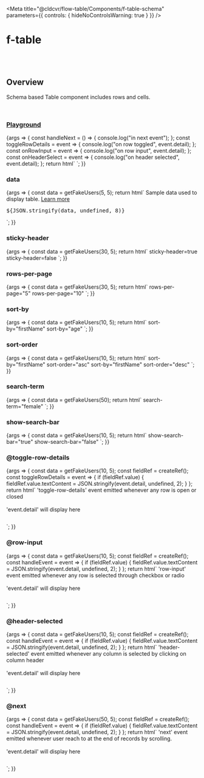 
<Meta
	title="@cldcvr/flow-table/Components/f-table-schema"
	parameters={{
		controls: { hideNoControlsWarning: true }
	}}
/>

# f-table

<br />
<br />

## Overview

<f-divider></f-divider>

Schema based Table component includes rows and cells.

<br />

### [Playground](/story/components-f-table-schema--playground)

<Canvas>
	<Story
		name="Playground"
		argTypes={{
			variant: {
				control: "select",
				options: ["stripped", "outlined", "underlined", "bordered"]
			},
			size: {
				control: "select",
				options: ["medium", "small"]
			},
			selectable: {
				control: "select",
				options: ["single", "multiple", "none"]
			},
			["highlight-selected"]: {
				control: { type: "boolean" }
			},
			["highlight-hover"]: {
				control: { type: "boolean" }
			},
			["sticky-header"]: {
				control: { type: "boolean" }
			},
			["rows-per-page"]: {
				control: { type: "number" }
			},
			data: {
				control: { type: "object" }
			},
			["sort-by"]: {
				control: { type: "text" }
			},
			["sort-order"]: {
				control: "select",
				options: ["desc", "desc"]
			},
			["search-term"]: {
				control: { type: "text" }
			},
			["show-search-bar"]: {
				control: { type: "boolean" }
			}
		}}
		args={{
			variant: "stripped",
			size: "medium",
			selectable: "none",
			["highlight-selected"]: true,
			["highlight-hover"]: true,
			["sticky-header"]: true,
			["rows-per-page"]: 10,
			data: getFakeUsers(15),
			["sort-by"]: "firstName",
			["sort-order"]: "asc",
			["search-term"]: "",
			["show-search-bar"]: true
		}}
	>
		{args => {
			const handleNext = () => {
				console.log("in next event");
			};
			const toggleRowDetails = event => {
				console.log("on row toggled", event.detail);
			};
			const onRowInput = event => {
				console.log("on row input", event.detail);
			};
			const onHeaderSelect = event => {
				console.log("on header selected", event.detail);
			};
			return html`
				<f-table-schema
					.data=${args.data}
					.highlightSelected=${args["highlight-selected"]}
					.highlightHover=${args["highlight-hover"]}
					.selectable=${args.selectable}
					.variant=${args.variant}
					.size=${args.size}
					.stickyHeader=${args["sticky-header"]}
					.rowsPerPage=${args["rows-per-page"]}
					.sortBy=${args["sort-by"]}
					.sortOrder=${args["sort-order"]}
					.searchTerm=${args["search-term"]}
					.showSearchBar=${args["show-search-bar"]}
					@next=${handleNext}
					@toggle-row-details=${toggleRowDetails}
					@row-input=${onRowInput}
					@header-selected=${onHeaderSelect}
				>
				</f-table-schema>
			`;
		}}
	</Story>
</Canvas>

<br />

### data

<Canvas>
	<Story name="data">
		{args => {
			const data = getFakeUsers(5, 5);
			return html`
				<f-div gap="small" height="100%">
					<f-table-schema .data=${data}> </f-table-schema>
					<f-divider></f-divider>
					<f-div direction="column" gap="medium" padding="small">
						<f-text
							>Sample data used to display table.
							<a
								href="https://github.com/cldcvr/flow-core/blob/main/packages/flow-table/f-table-schema.doc.md"
								>Learn more</a
							></f-text
						>
						<f-divider></f-divider>
						<f-div>
							<pre>${JSON.stringify(data, undefined, 8)}</pre>
						</f-div>
					</f-div>
				</f-div>
			`;
		}}
	</Story>
</Canvas>

<br />

### sticky-header

<Canvas>
	<Story name="sticky-header">
		{args => {
			const data = getFakeUsers(30, 5);
			return html`
				<f-div gap="small" height="100%" overflow="scroll" gap="auto" width="100%">
					<f-div direction="column" gap="medium" overflow="hidden">
						<f-text> sticky-header=true</f-text>
						<f-table-schema .data=${data} .stickyHeader=${true}> </f-table-schema>
					</f-div>
					<f-divider></f-divider>
					<f-div direction="column" gap="medium" overflow="hidden">
						<f-text> sticky-header=false</f-text>
						<f-table-schema .data=${data} .stickyHeader=${false}> </f-table-schema>
					</f-div>
				</f-div>
			`;
		}}
	</Story>
</Canvas>

<br />

### rows-per-page

<Canvas>
	<Story name="rows-per-page">
		{args => {
			const data = getFakeUsers(30, 5);
			return html`
				<f-div gap="small" height="100%" overflow="scroll" gap="auto" width="100%">
					<f-div direction="column" gap="medium" overflow="hidden">
						<f-text> rows-per-page="5"</f-text>
						<f-table-schema rows-per-page="5" .data=${data} .stickyHeader=${true}> </f-table-schema>
					</f-div>
					<f-divider></f-divider>
					<f-div direction="column" gap="medium" overflow="hidden">
						<f-text> rows-per-page="10"</f-text>
						<f-table-schema rows-per-page="10" .data=${data} .stickyHeader=${false}>
						</f-table-schema>
					</f-div>
				</f-div>
			`;
		}}
	</Story>
</Canvas>

<br />

### sort-by

<Canvas>
	<Story name="sort-by">
		{args => {
			const data = getFakeUsers(10, 5);
			return html`
				<f-div gap="small" height="100%" overflow="scroll" gap="auto" width="100%">
					<f-div direction="column" gap="medium" overflow="hidden">
						<f-text> sort-by="firstName"</f-text>
						<f-table-schema sort-by="firstName" .data=${data} .stickyHeader=${true}>
						</f-table-schema>
					</f-div>
					<f-divider></f-divider>
					<f-div direction="column" gap="medium" overflow="hidden">
						<f-text> sort-by="age"</f-text>
						<f-table-schema sort-by="age" .data=${data} .stickyHeader=${false}> </f-table-schema>
					</f-div>
				</f-div>
			`;
		}}
	</Story>
</Canvas>

<br />

### sort-order

<Canvas>
	<Story name="sort-order">
		{args => {
			const data = getFakeUsers(10, 5);
			return html`
				<f-div gap="small" height="100%" overflow="scroll" gap="auto" width="100%">
					<f-div direction="column" gap="medium" overflow="hidden">
						<f-text> sort-by="firstName" sort-order="asc"</f-text>
						<f-table-schema
							sort-by="firstName"
							sort-order="asc"
							.data=${data}
							.stickyHeader=${true}
						>
						</f-table-schema>
					</f-div>
					<f-divider></f-divider>
					<f-div direction="column" gap="medium" overflow="hidden">
						<f-text> sort-by="firstName" sort-order="desc"</f-text>
						<f-table-schema
							sort-by="firstName"
							sort-order="desc"
							.data=${data}
							.stickyHeader=${false}
						>
						</f-table-schema>
					</f-div>
				</f-div>
			`;
		}}
	</Story>
</Canvas>

<br />

### search-term

<Canvas>
	<Story name="search-term">
		{args => {
			const data = getFakeUsers(50);
			return html`
				<f-div gap="small" height="100%" overflow="scroll" gap="auto" width="100%">
					<f-div direction="column" gap="medium" overflow="hidden">
						<f-text>search-term="female"</f-text>
						<f-table-schema search-term="female" .data=${data} .stickyHeader=${true}>
						</f-table-schema>
					</f-div>
				</f-div>
			`;
		}}
	</Story>
</Canvas>

<br />

### show-search-bar

<Canvas>
	<Story name="show-search-bar">
		{args => {
			const data = getFakeUsers(10, 5);
			return html`
				<f-div gap="small" height="100%" overflow="scroll" gap="auto" width="100%">
					<f-div direction="column" gap="medium" overflow="hidden">
						<f-text> show-search-bar="true"</f-text>
						<f-table-schema show-search-bar .data=${data}> </f-table-schema>
					</f-div>
					<f-divider></f-divider>
					<f-div direction="column" gap="medium" overflow="hidden">
						<f-text> show-search-bar="false"</f-text>
						<f-table-schema .showSearchBar=${false} .data=${data}> </f-table-schema>
					</f-div>
				</f-div>
			`;
		}}
	</Story>
</Canvas>

<br />

### @toggle-row-details

<Canvas>
	<Story name="@toggle-row-details">
		{args => {
			const data = getFakeUsers(10, 5);
			const fieldRef = createRef();
			const toggleRowDetails = event => {
				if (fieldRef.value) {
					fieldRef.value.textContent = JSON.stringify(event.detail, undefined, 2);
				}
			};
			return html`<f-div direction="column" state="subtle" padding="small" gap="large">
					<f-text>'toggle-row-details' event emitted whenever any row is open or closed</f-text>
					<f-table-schema .data=${data} @toggle-row-details=${toggleRowDetails}> </f-table-schema>
					<f-divider></f-divider>
				</f-div>
				<br />
				<f-divider></f-divider>
				<br />
				<f-text state="secondary">'event.detail' will display here</f-text>
				<pre ${ref(fieldRef)}></pre> `;
		}}
	</Story>
</Canvas>

<br />

### @row-input

<Canvas>
	<Story name="@row-input">
		{args => {
			const data = getFakeUsers(10, 5);
			const fieldRef = createRef();
			const handleEvent = event => {
				if (fieldRef.value) {
					fieldRef.value.textContent = JSON.stringify(event.detail, undefined, 2);
				}
			};
			return html`<f-div direction="column" state="subtle" padding="small" gap="large">
					<f-text
						>'row-input' event emitted whenever any row is selected through checkbox or
						radio</f-text
					>
					<f-table-schema .data=${data} selectable="multiple" @row-input=${handleEvent}>
					</f-table-schema>
					<f-divider></f-divider>
				</f-div>
				<br />
				<f-divider></f-divider>
				<br />
				<f-text state="secondary">'event.detail' will display here</f-text>
				<pre ${ref(fieldRef)}></pre> `;
		}}
	</Story>
</Canvas>

<br />

### @header-selected

<Canvas>
	<Story name="@header-selected">
		{args => {
			const data = getFakeUsers(10, 5);
			const fieldRef = createRef();
			const handleEvent = event => {
				if (fieldRef.value) {
					fieldRef.value.textContent = JSON.stringify(event.detail, undefined, 2);
				}
			};
			return html`<f-div direction="column" state="subtle" padding="small" gap="large">
					<f-text
						>'header-selected' event emitted whenever any column is selected by clicking on column
						header</f-text
					>
					<f-table-schema .data=${data} selectable="multiple" @header-selected=${handleEvent}>
					</f-table-schema>
					<f-divider></f-divider>
				</f-div>
				<br />
				<f-divider></f-divider>
				<br />
				<f-text state="secondary">'event.detail' will display here</f-text>
				<pre ${ref(fieldRef)}></pre> `;
		}}
	</Story>
</Canvas>

<br />

### @next

<Canvas>
	<Story name="@next">
		{args => {
			const data = getFakeUsers(50, 5);
			const fieldRef = createRef();
			const handleEvent = event => {
				if (fieldRef.value) {
					fieldRef.value.textContent = JSON.stringify(event.detail, undefined, 2);
				}
			};
			return html`<f-div direction="column" state="subtle" padding="small" gap="large" height="50%">
					<f-text
						>'next' event emitted whenever user reach to at the end of records by scrolling.</f-text
					>
					<f-table-schema .data=${data} rows-per-page="20" @next=${handleEvent}> </f-table-schema>
					<f-divider></f-divider>
				</f-div>
				<br />
				<f-divider></f-divider>
				<br />
				<f-text state="secondary">'event.detail' will display here</f-text>
				<pre ${ref(fieldRef)}></pre> `;
		}}
	</Story>
</Canvas>
